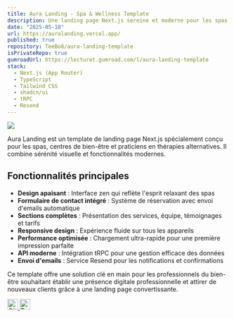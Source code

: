 ```yaml
---
title: Aura Landing - Spa & Wellness Template
description: Une landing page Next.js sereine et moderne pour les spas et centres de bien-être, avec formulaire de contact intégré et design apaisant.
date: "2025-05-18"
url: https://auralanding.vercel.app/
published: true
repository: TeeBo8/aura-landing-template
isPrivateRepo: true
gumroadUrl: https://lecturet.gumroad.com/l/aura-landing-template
stack:
  - Next.js (App Router)
  - TypeScript
  - Tailwind CSS
  - shadcn/ui
  - tRPC
  - Resend
---
```


[![](/images/projects/aura-landing-preview.png)](https://auralanding.vercel.app/)

Aura Landing est un template de landing page Next.js spécialement conçu pour les spas, centres de bien-être et praticiens en thérapies alternatives. Il combine sérénité visuelle et fonctionnalités modernes.

## Fonctionnalités principales

- **Design apaisant** : Interface zen qui reflète l'esprit relaxant des spas
- **Formulaire de contact intégré** : Système de réservation avec envoi d'emails automatique
- **Sections complètes** : Présentation des services, équipe, témoignages et tarifs
- **Responsive design** : Expérience fluide sur tous les appareils
- **Performance optimisée** : Chargement ultra-rapide pour une première impression parfaite
- **API moderne** : Intégration tRPC pour une gestion efficace des données
- **Envoi d'emails** : Service Resend pour les notifications et confirmations

Ce template offre une solution clé en main pour les professionnels du bien-être souhaitant établir une présence digitale professionnelle et attirer de nouveaux clients grâce à une landing page convertissante.

<div className="flex justify-end gap-2 mt-5">
  <a href="https://github.com/TeeBo8" target="_blank" rel="noopener noreferrer">
    <img src="https://i.imgur.com/gNeMtO4.png" alt="GitHub" width="24" height="24" />
  </a>
  <a href="https://x.com/THIBAUL76280609" target="_blank" rel="noopener noreferrer">
    <img src="https://i.imgur.com/yvDFaXX.png" alt="Twitter" width="24" height="24" />
  </a>
</div> 